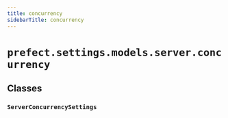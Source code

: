 ```yaml
---
title: concurrency
sidebarTitle: concurrency
---
```


# `prefect.settings.models.server.concurrency`

## Classes

### `ServerConcurrencySettings` <sup><a href="https://github.com/prefecthq/prefect/blob/main/src/prefect/settings/models/server/concurrency.py#L9" target="_blank"><Icon icon="github" style="width: 14px; height: 14px;" /></a></sup>

